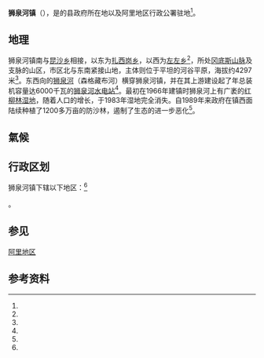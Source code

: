 {{中国乡级行政区|54/25/23/100/000}}

'''狮泉河镇'''（{{bo|སེང་གེ་ཁ་འབབ་|w=seng ge kha 'bab }}），是{{PRC admin/fullname|54/25/23/100/000|3}}的县政府所在地以及阿里地区行政公署驻地<ref name="yi"/>。

== 地理 ==
狮泉河镇南与[[昆沙乡|昆沙乡]]相接，以东为[[扎西岗乡_(噶尔县)|扎西岗乡]]，以西为[[左左乡|左左乡]]<ref name="si"/>，所处[[冈底斯山脉|冈底斯山脉]]及支脉的山区，市区北与东南紧接山地，主体则位于平坦的河谷平原，海拔约4297米<ref name="san"/>。东西向的[[狮泉河|狮泉河]]（森格藏布河）横穿狮泉河镇，并在其上游建设起了年总装机容量达6000千瓦的[[狮泉河水电站|狮泉河水电站]]<ref name="whu"/>。最初在1966年建镇时狮泉河上有广袤的[[多枝柽柳|红柳林]][[湿地|湿地]]，随着人口的增长，于1983年湿地完全消失。自1989年来政府在镇西面陆续种植了1200多万亩的防沙林，遏制了生态的进一步恶化<ref name="liu"/>。
==氣候==
{{Weather box
|width = auto
|metric first = Yes
|single line = Yes
|location = 狮泉河镇气象数据（1981年至2010年）

|Jan record high C = 6.4
|Feb record high C = 9.5
|Mar record high C = 13.4
|Apr record high C = 15.7
|May record high C = 20.5
|Jun record high C = 25.2
|Jul record high C = 32.1
|Aug record high C = 26.4
|Sep record high C = 23.7
|Oct record high C = 16.7
|Nov record high C = 12.7
|Dec record high C = 7.1

|Jan high C = −4.1
|Feb high C = -2.0
|Mar high C = 2.3
|Apr high C = 7.4
|May high C = 12.6
|Jun high C = 18.1
|Jul high C = 21.5
|Aug high C = 20.5
|Sep high C = 16.3
|Oct high C = 8.2
|Nov high C = 2.9
|Dec high C = −1.6

|Jan mean C = -12.0
|Feb mean C = −9.2
|Mar mean C = −4.8
|Apr mean C = 0.1
|May mean C = 5.1
|Jun mean C = 10.7
|Jul mean C = 14.4
|Aug mean C = 13.8
|Sep mean C = 9.3
|Oct mean C = 0.5
|Nov mean C = −5.7
|Dec mean C = −10.1

|Jan low C = −19.7
|Feb low C = −16.9
|Mar low C = −12.6
|Apr low C = −7.9
|May low C = −2.7
|Jun low C = 3.1
|Jul low C = 7.7
|Aug low C = 7.5
|Sep low C = 2.0
|Oct low C = -8.0
|Nov low C = −14.8
|Dec low C = −18.2

|Jan record low C = −36.6
|Feb record low C = −30.2
|Mar record low C = −25.3
|Apr record low C = −17.9
|May record low C = −11.2
|Jun record low C = −6.6
|Jul record low C = −0.6
|Aug record low C = −0.4
|Sep record low C = -10.0
|Oct record low C = -17.0
|Nov record low C = −23.5
|Dec record low C = −32.9

|Jan precipitation mm = 1.6
|Feb precipitation mm = 1.2
|Mar precipitation mm = 1.4
|Apr precipitation mm = 1.3
|May precipitation mm = 2.9
|Jun precipitation mm = 3.7
|Jul precipitation mm = 21.4
|Aug precipitation mm = 23.8
|Sep precipitation mm = 5.7
|Oct precipitation mm = 2.0
|Nov precipitation mm = 0.3
|Dec precipitation mm = 1.1

|Jan humidity = 36
|Feb humidity = 33
|Mar humidity = 31
|Apr humidity = 29
|May humidity = 30
|Jun humidity = 31
|Jul humidity = 39
|Aug humidity = 43
|Sep humidity = 36
|Oct humidity = 27
|Nov humidity = 24
|Dec humidity = 31
|source = [http://data.cma.cn/data/weatherBk.html 中国气象数据网]
}}

== 行政区划 ==

狮泉河镇下辖以下地区：<ref name="er"/>

{{PRC admin/children|54/25/23/100/000}}。

== 参见 ==
[[阿里地区|阿里地区]]

== 参考资料 ==
{{reflist|refs=

<ref name="yi">{{PRC admin/ref sgc|{{PRC admin/parent|54/25/23/100/000}}}}</ref>

<ref name="er">{{PRC admin/ref sgc|54/25/23/100/000}}</ref>

<ref name="san">{{cite web|title=噶尔县各乡镇基本情况|url=http://www.xzge.gov.cn/lswh_1589/201410/t20141016_1647.html|website=阿里噶尔县官网|access-date=2017-07-28|archive-url=https://web.archive.org/web/20170728080241/http://www.xzge.gov.cn/lswh_1589/201410/t20141016_1647.html|archive-date=2017-07-28|dead-url=yes}}</ref>

<ref name="si">{{cite web|title=噶尔县区划|url=http://www.xzge.gov.cn/lswh_1589/201611/t20161108_1529757.html|website=阿里噶尔县官网|access-date=2017-07-28|archive-url=https://web.archive.org/web/20170728080245/http://www.xzge.gov.cn/lswh_1589/201611/t20161108_1529757.html|archive-date=2017-07-28|dead-url=yes}}</ref>

<ref name="whu">{{cite news|author1=陈强|title=阿里狮泉河水电站建成发电|url=http://news.sina.com.cn/s/2006-10-03/021710158575s.shtml|accessdate=2017-07-28|publisher=新浪网|date=2006-10-03|archive-date=2019-06-09|archive-url=https://web.archive.org/web/20190609200128/http://news.sina.com.cn/s/2006-10-03/021710158575s.shtml|dead-url=no}}</ref>

<ref name="liu">{{cite news|author1=陈寂等|title=西藏狮泉河镇：红柳滩上崛起的高原重镇|url=http://news.163.com/11/0510/16/73N5V2KJ00014JB5.html|accessdate=2017-07-28|agency=新华社|publisher=网易网|date=2011-05-10|archive-date=2017-07-28|archive-url=https://web.archive.org/web/20170728115646/http://news.163.com/11/0510/16/73N5V2KJ00014JB5.html|dead-url=no}}</ref>

|colwidth=40em}}

{{PRC admin/navcat|54/25/23/100/000}}